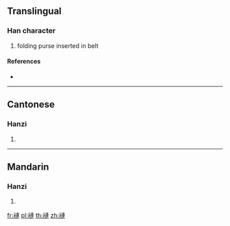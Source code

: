 {{character info/new}}
{{also|裢}}
==Translingual==

===Han character===
{{Han char|rn=145|rad=衣|as=11|sn=17|four=35230|canj=LYJJ}}

# folding purse inserted in belt

====References====
* {{Han ref|kx=1124.141|dkj=34573|hdz=53107.060|uh=8933|ud=35123|bh=EE72|bd=61042}}

----

==Cantonese==

===Hanzi===
{{yue-hanzi|jyut=|y=lin4|sim=裢}}

# {{defn|lang=yue|sort=衣11}}

----

==Mandarin==

===Hanzi===
{{cmn-hanzi|sim=裢|pin=[[lián]] ([[lian2]])|wg=lien<sup>2</sup>}}

# {{defn|lang=cmn|sort=衣11}}

[[fr:褳]]
[[pl:褳]]
[[th:褳]]
[[zh:褳]]
